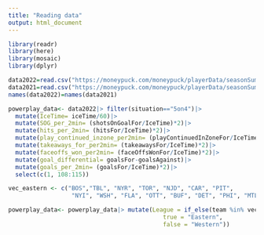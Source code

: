 ```yaml
---
title: "Reading data"
output: html_document
---
```



```r
library(readr)
library(here)
library(mosaic)
library(dplyr)
```

```r
data2022=read.csv("https://moneypuck.com/moneypuck/playerData/seasonSummary/2022/regular/teams.csv", header = FALSE)
data2021=read.csv("https://moneypuck.com/moneypuck/playerData/seasonSummary/2021/regular/teams.csv")
names(data2022)=names(data2021)
```

```r
powerplay_data<- data2022|> filter(situation=="5on4")|>
  mutate(IceTime= iceTime/60)|>
  mutate(SOG_per_2min= (shotsOnGoalFor/IceTime)*2)|>
  mutate(hits_per_2min= (hitsFor/IceTime)*2)|>
  mutate(play_continued_inzone_per2min= (playContinuedInZoneFor/IceTime)*2)|>
  mutate(takeaways_for_per2min= (takeawaysFor/IceTime)*2)|>
  mutate(faceoffs_won_per2min= (faceOffsWonFor/IceTime)*2)|>
  mutate(goal_differential= goalsFor-goalsAgainst)|>
  mutate(goals_per_2min= (goalsFor/IceTime)*2)|>
  select(c(1, 108:115))
```

```r
vec_eastern <- c("BOS","TBL", "NYR", "TOR", "NJD", "CAR", "PIT", 
                  "NYI", "WSH", "FLA", "OTT", "BUF", "DET", "PHI", "MTL","CBJ")

powerplay_data<- powerplay_data|> mutate(League = if_else(team %in% vec_eastern,
                                            true = "Eastern",
                                            false = "Western"))
```
